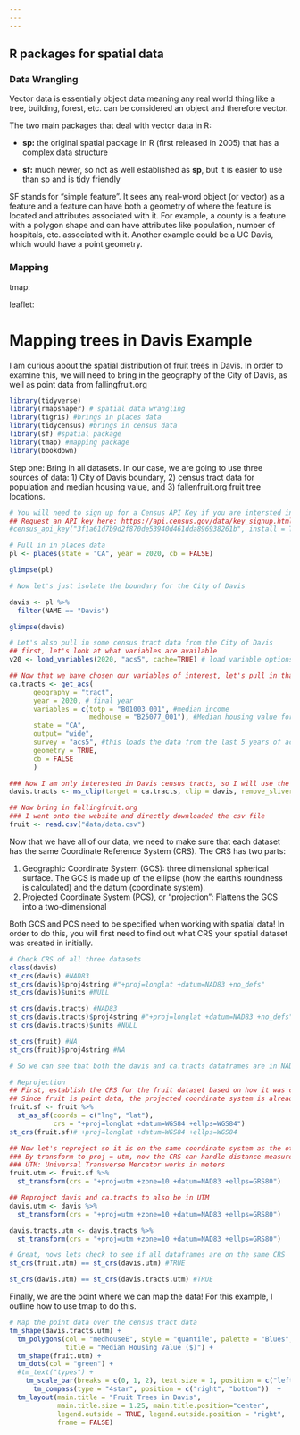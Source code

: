 ```yaml
---
---
---
```


## R packages for spatial data

### Data Wrangling

Vector data is essentially object data meaning any real world thing like a tree, building, forest, etc. can be considered an object and therefore vector.

The two main packages that deal with vector data in R:

-   **sp:** the original spatial package in R (first released in 2005) that has a complex data structure

-   **sf:** much newer, so not as well established as **sp**, but it is easier to use than sp and is tidy friendly

SF stands for "simple feature". It sees any real-word object (or vector) as a feature and a feature can have both a geometry of where the feature is located and attributes associated with it. For example, a county is a feature with a polygon shape and can have attributes like population, number of hospitals, etc. associated with it. Another example could be a UC Davis, which would have a point geometry.

### Mapping

tmap:

leaflet:

# Mapping trees in Davis Example {.unnumbered}

I am curious about the spatial distribution of fruit trees in Davis. In order to examine this, we will need to bring in the geography of the City of Davis, as well as point data from fallingfruit.org

```r
library(tidyverse)
library(rmapshaper) # spatial data wrangling
library(tigris) #brings in places data
library(tidycensus) #brings in census data
library(sf) #spatial package
library(tmap) #mapping package
library(bookdown)
```

Step one: Bring in all datasets. In our case, we are going to use three sources of data: 1) City of Davis boundary, 2) census tract data for population and median housing value, and 3) fallenfruit.org fruit tree locations.

```r
# You will need to sign up for a Census API Key if you are intersted in pulling in US Census data 
## Request an API key here: https://api.census.gov/data/key_signup.html
#census_api_key("3f1a61d7b9d2f870de53940d461dda896938261b", install = TRUE) #now stored in my R environment

# Pull in in places data
pl <- places(state = "CA", year = 2020, cb = FALSE)

glimpse(pl)

# Now let's just isolate the boundary for the City of Davis

davis <- pl %>%
  filter(NAME == "Davis")

glimpse(davis)

# Let's also pull in some census tract data from the City of Davis
## first, let's look at what variables are available 
v20 <- load_variables(2020, "acs5", cache=TRUE) # load variable options

## Now that we have chosen our variables of interest, let's pull in that data
ca.tracts <- get_acs(
      geography = "tract",
      year = 2020, # final year
      variables = c(totp = "B01003_001", #median income
                    medhouse = "B25077_001"), #Median housing value for owner-occupied housing units
      state = "CA",
      output= "wide",
      survey = "acs5", #this loads the data from the last 5 years of acs records
      geometry = TRUE,
      cb = FALSE
      )

### Now I am only interested in Davis census tracts, so I will use the city of davis boundary to clip the tracts
davis.tracts <- ms_clip(target = ca.tracts, clip = davis, remove_slivers = TRUE)

## Now bring in fallingfruit.org
### I went onto the website and directly downloaded the csv file
fruit <- read.csv("data/data.csv")


```

Now that we have all of our data, we need to make sure that each dataset has the same Coordinate Reference System (CRS). The CRS has two parts:

1.  Geographic Coordinate System (GCS): three dimensional spherical surface. The GCS is made up of the ellipse (how the earth's roundness is calculated) and the datum (coordinate system).
2.  Projected Coordinate System (PCS), or "projection": Flattens the GCS into a two-dimensional

Both GCS and PCS need to be specified when working with spatial data! In order to do this, you will first need to find out what CRS your spatial dataset was created in initially.

```r
# Check CRS of all three datasets
class(davis)
st_crs(davis) #NAD83
st_crs(davis)$proj4string #"+proj=longlat +datum=NAD83 +no_defs" 
st_crs(davis)$units #NULL

st_crs(davis.tracts) #NAD83
st_crs(davis.tracts)$proj4string #"+proj=longlat +datum=NAD83 +no_defs" 
st_crs(davis.tracts)$units #NULL

st_crs(fruit) #NA
st_crs(fruit)$proj4string #NA

# So we can see that both the davis and ca.tracts dataframes are in NAD 83, so let's reproject the fruit dataframe to also be in this projection

# Reprojection
## First, establish the CRS for the fruit dataset based on how it was created intially
## Since fruit is point data, the projected coordinate system is already set because latitude and longitude are the X-Y coordinates but we need to tell R this
fruit.sf <- fruit %>%
  st_as_sf(coords = c("lng", "lat"), 
           crs = "+proj=longlat +datum=WGS84 +ellps=WGS84")
st_crs(fruit.sf)# +proj=longlat +datum=WGS84 +ellps=WGS84 

## Now let's reproject so it is on the same coordinate system as the other dataframes
### By transform to proj = utm, now the CRS can handle distance measures
### UTM: Universal Transverse Mercator works in meters
fruit.utm <- fruit.sf %>%
  st_transform(crs = "+proj=utm +zone=10 +datum=NAD83 +ellps=GRS80")

## Reproject davis and ca.tracts to also be in UTM
davis.utm <- davis %>%
  st_transform(crs = "+proj=utm +zone=10 +datum=NAD83 +ellps=GRS80")

davis.tracts.utm <- davis.tracts %>%
  st_transform(crs = "+proj=utm +zone=10 +datum=NAD83 +ellps=GRS80")

# Great, nows lets check to see if all dataframes are on the same CRS
st_crs(fruit.utm) == st_crs(davis.utm) #TRUE

st_crs(davis.utm) == st_crs(davis.tracts.utm) #TRUE


```

Finally, we are the point where we can map the data! For this example, I outline how to use tmap to do this.

```r
# Map the point data over the census tract data
tm_shape(davis.tracts.utm) +
  tm_polygons(col = "medhouseE", style = "quantile", palette = "Blues",
              title = "Median Housing Value ($)") +
  tm_shape(fruit.utm) +
  tm_dots(col = "green") +
  #tm_text("types") +
    tm_scale_bar(breaks = c(0, 1, 2), text.size = 1, position = c("left", "bottom")) +
      tm_compass(type = "4star", position = c("right", "bottom"))  +
  tm_layout(main.title = "Fruit Trees in Davis", 
            main.title.size = 1.25, main.title.position="center",
            legend.outside = TRUE, legend.outside.position = "right",
            frame = FALSE)
```
